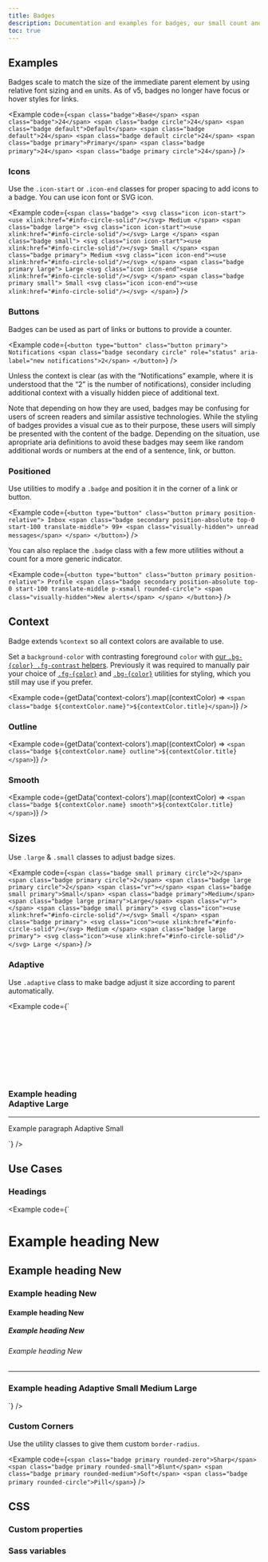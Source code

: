 ```yaml
---
title: Badges
description: Documentation and examples for badges, our small count and labeling component.
toc: true
---
```



## Examples

Badges scale to match the size of the immediate parent element by using relative font sizing and `em` units. As of v5, badges no longer have focus or hover styles for links.

<Example code={`<span class="badge">Base</span>
<span class="badge">24</span>
<span class="badge circle">24</span>
<span class="badge default">Default</span>
<span class="badge default">24</span>
<span class="badge default circle">24</span>
<span class="badge primary">Primary</span>
<span class="badge primary">24</span>
<span class="badge primary circle">24</span>`} />


### Icons

Use the `.icon-start` or `.icon-end` classes for proper spacing to add icons to a badge. You can use icon font or SVG icon.

<Example code={`<span class="badge">
    <svg class="icon icon-start"><use xlink:href="#info-circle-solid"/></svg>
    Medium
  </span>
  <span class="badge large">
    <svg class="icon icon-start"><use xlink:href="#info-circle-solid"/></svg>
    Large
  </span>
  <span class="badge small">
    <svg class="icon icon-start"><use xlink:href="#info-circle-solid"/></svg>
    Small
  </span>
  <span class="badge primary">
    Medium
    <svg class="icon icon-end"><use xlink:href="#info-circle-solid"/></svg>
  </span>
  <span class="badge primary large">
    Large
    <svg class="icon icon-end"><use xlink:href="#info-circle-solid"/></svg>
  </span>
  <span class="badge primary small">
    Small
    <svg class="icon icon-end"><use xlink:href="#info-circle-solid"/></svg>
  </span>`} />

### Buttons

Badges can be used as part of links or buttons to provide a counter.

<Example code={`<button type="button" class="button primary">
    Notifications
    <span class="badge secondary circle" role="status"
     aria-label="new notifications">2</span>
  </button>`} />

Unless the context is clear (as with the “Notifications” example, where it is understood that the “2” is the number of notifications), consider including additional context with a visually hidden piece of additional text.

<Callout type="info">
  Note that depending on how they are used, badges may be confusing for users of screen readers and similar assistive technologies. While the styling of badges provides a visual cue as to their purpose, these users will simply be presented with the content of the badge. Depending on the situation, use apropriate aria definitions to avoid these badges may seem like random additional words or numbers at the end of a sentence, link, or button.
</Callout>


### Positioned

Use utilities to modify a `.badge` and position it in the corner of a link or button.

<Example code={`<button type="button" class="button primary position-relative">
    Inbox
    <span class="badge secondary position-absolute top-0 start-100 translate-middle">
      99+ <span class="visually-hidden">
      unread messages</span>
    </span>
  </button>`} />

You can also replace the `.badge` class with a few more utilities without a count for a more generic indicator.

<Example code={`<button type="button" class="button primary position-relative">
    Profile
    <span class="badge secondary position-absolute top-0 start-100 translate-middle
      p-xsmall rounded-circle">
      <span class="visually-hidden">New alerts</span>
    </span>
  </button>`} />

## Context

Badge extends `%context` so all context colors are available to use.

Set a `background-color` with contrasting foreground `color` with [our `.bg-{color} .fg-contrast` helpers]([[docsref:utilities/contrast]]). Previously it was required to manually pair your choice of [`.fg-{color}`]([[docsref:/utilities/colors]]) and [`.bg-{color}`]([[docsref:/utilities/background]]) utilities for styling, which you still may use if you prefer.

<Example code={getData('context-colors').map((contextColor) => `<span class="badge ${contextColor.name}">${contextColor.title}</span>`)} />

<Callout name="warning-color-assistive-technologies" />

### Outline

<Example code={getData('context-colors').map((contextColor) => `<span class="badge ${contextColor.name} outline">${contextColor.title}</span>`)} />

### Smooth

<Example code={getData('context-colors').map((contextColor) => `<span class="badge ${contextColor.name} smooth">${contextColor.title}</span>`)} />

## Sizes

Use `.large` & `.small` classes to adjust badge sizes.

<Example code={`<span class="badge small primary circle">2</span>
  <span class="badge primary circle">2</span>
  <span class="badge large primary circle">2</span>
  <span class="vr"></span>
  <span class="badge small primary">Small</span>
  <span class="badge primary">Medium</span>
  <span class="badge large primary">Large</span>
  <span class="vr"></span>
  <span class="badge small primary">
    <svg class="icon"><use xlink:href="#info-circle-solid"/></svg>
    Small
  </span>
  <span class="badge primary">
    <svg class="icon"><use xlink:href="#info-circle-solid"/></svg>
    Medium
  </span>
  <span class="badge large primary">
    <svg class="icon"><use xlink:href="#info-circle-solid"/></svg>
    Large
  </span>`} />

### Adaptive

Use `.adaptive` class to make badge adjust it size according to parent automatically.

<Example code={`<h3>
    Example heading
    <span class="badge primary badge-adaptive">
      <svg class="icon"><use xlink:href="#info-circle-solid"/></svg>
      Adaptive
    </span>
    <span class="badge primary large">Large</span>
  </h3>
  <hr>
  <p class="font-xsmall">
    Example paragraph
    <span class="badge primary badge-adaptive">Adaptive</span>
    <span class="badge primary small">Small</span>
  </p>`} />

## Use Cases

### Headings

<Example code={`<div class="badge-adaptive">
  <h1>Example heading <span class="badge primary">New</span></h1>
  <h2>Example heading <span class="badge primary">New</span></h2>
  <h3>Example heading <span class="badge primary">New</span></h3>
  <h4>Example heading <span class="badge primary">New</span></h4>
  <h5>Example heading <span class="badge primary">New</span></h5>
  <h6>Example heading <span class="badge primary">New</span></h6>
  </div>
  <hr>
  <h3>Example heading
    <span class="badge primary badge-adaptive">Adaptive</span>
    <span class="badge primary small">Small</span>
    <span class="badge primary">Medium</span>
    <span class="badge primary large">Large</span>
  </h3>`} />

### Custom Corners

Use the utility classes to give them custom `border-radius`.

<Example code={`<span class="badge primary rounded-zero">Sharp</span>
<span class="badge primary rounded-small">Blunt</span>
<span class="badge primary rounded-medium">Soft</span>
<span class="badge primary rounded-circle">Pill</span>`} />


## CSS

<DocsCSS />

### Custom properties

<DocsCSSVars />

### Sass variables

<DocsSASSVars />

<ScssDocs name="badge-variables" file="scss/_variables.scss" />
